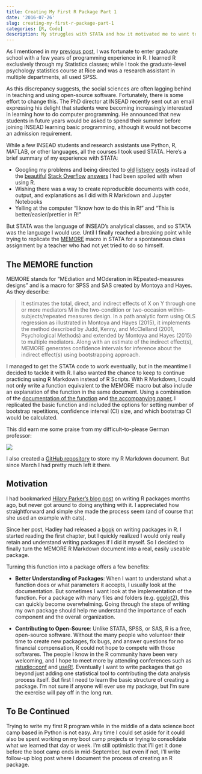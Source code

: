 ```yaml
---
title: Creating My First R Package Part 1
date: '2016-07-26'
slug: creating-my-first-r-package-part-1
categories: [R, Code]
description: My struggles with STATA and how it motivated me to want to create my first R package.  
---
```


As I mentioned in my [previous post](https://hookedondata.org/From-Social-Scientist-to-Data-Scientist/), I was fortunate to enter graduate school with a few years of programming experience in R. I learned R exclusively through my Statistics classes; while I took the graduate-level psychology statistics course at Rice and was a research assistant in multiple departments, all used SPSS.  

As this discrepancy suggests, the social sciences are often lagging behind in teaching and using open-source software. Fortunately, there is some effort to change this. The PhD director at INSEAD recently sent out an email expressing his delight that students were becoming increasingly interested in learning how to do computer programming. He announced that new students in future years would be asked to spend their summer before joining INSEAD learning basic programming, although it would not become an admission requirement.

While a few INSEAD students and research assistants use Python, R, MATLAB, or other languages, all the courses I took used STATA. Here's a brief summary of my experience with STATA:

* Googling my problems and being directed to [old](http://www.stata.com/statalist/archive/2010-04/msg01673.html) [listserv](http://www.stata.com/statalist/archive/2009-04/msg00976.html) [posts](http://www.stata.com/statalist/archive/2007-09/msg00099.html) instead of the [beautiful](http://stackoverflow.com/questions/20987295/rename-multiple-columns-by-names) [Stack Overflow](http://stackoverflow.com/questions/12357592/efficient-multiplication-of-columns-in-a-data-frame) [answers](http://stackoverflow.com/questions/4203442/for-loop-vs-while-loop-in-r) I had been spoiled with when using R.   
* Wishing there was a way to create reproducible documents with code, output, and explanations as I did with R Markdown and Jupyter Notebooks  
* Yelling at the computer “I know how to do this in R!" and "This is better/easier/prettier in R!"  

But STATA was the language of INSEAD's analytical classes, and so STATA was the language I would use. Until I finally reached a breaking point while trying to replicate the [MEMORE](http://afhayes.com/spss-sas-and-mplus-macros-and-code.html) macro in STATA for a spontaneous class assignment by a teacher who had not yet tried to do so himself.

## The MEMORE function
MEMORE stands for "MEdiation and MOderation in REpeated-measures designs" and is a macro for SPSS and SAS created by Montoya and Hayes. As they describe: 

> It estimates the total, direct, and indirect effects of X on Y through one or more mediators
M in the two-condition or two-occasion within-subjects/repeated measures design. In a path analytic
form using OLS regression as illustrated in Montoya and Hayes (2015), it implements the
method described by Judd, Kenny, and McClelland (2001, Psychological Methods) and extended
by Montoya and Hayes (2015) to multiple mediators. Along with an estimate of the indirect
effect(s), MEMORE generates confidence intervals for inference about the indirect effect(s) using
bootstrapping approach.

I managed to get the STATA code to work eventually, but in the meantime I decided to tackle it with R. I also wanted the chance to keep to continue practicing using R Markdown instead of R Scripts. With R Markdown, I could not only write a function equivalent to the MEMORE macro but also include an explanation of the function in the same document. Using a combination of the [documentation of the function](http://afhayes.com/public/memore.pdf) and [the accompanying paper](http://psycnet.apa.org/psycinfo/2016-32270-001/), I replicated the basic function and included the options for setting number of bootstrap repetitions, confidence interval (CI) size, and which bootstrap CI would be calculated. 

This did earn me some praise from my difficult-to-please German professor:

![](/img/Excellent_Feedback.png)

I also created a [GitHub repository](https://github.com/robinsones/R-MEMORE) to store my R Markdown document. But since March I had pretty much left it there. 

## Motivation

I had bookmarked [Hilary Parker's blog post](https://hilaryparker.com/2014/04/29/writing-an-r-package-from-scratch/) on writing R packages months ago, but never got around to doing anything with it. I appreciated how straightforward and simple she made the process seem (and of course that she used an example with cats). 

Since her post, Hadley had released a [book](http://r-pkgs.had.co.nz) on writing packages in R. I started reading the first chapter, but I quickly realized I would only really retain and understand writing packages if I did it myself. So I decided to finally turn the MEMORE R Markdown document into a real, easily useable package. 

Turning this function into a package offers a few benefits:

* **Better Understanding of Packages**: When I want to understand what a function does or what parameters it accepts, I usually look at the documentation. But sometimes I want look at the implementation of the function. For a package with many files and folders (e.g. [ggplot2](https://github.com/hadley/ggplot2)), this can quickly become overwhelming. Going through the steps of writing my own package should help me understand the importance of each component and the overall organization. 

* **Contributing to Open-Source**: Unlike STATA, SPSS, or SAS, R is a free, open-source software. Without the many people who volunteer their time to create new packages, fix bugs, and answer questions for no financial compensation, R could not hope to compete with those softwares. The people I know in the R community have been very welcoming, and I hope to meet more by attending conferences such as [rstudio::conf](https://www.rstudio.com/conference/) and [useR!](http://user2016.org). Eventually I want to write packages that go beyond just adding one statistical tool to contributing the data analysis process itself. But first I need to learn the basic structure of creating a package. I'm not sure if anyone will ever use my package, but I'm sure the exercise will pay off in the long run.

## To Be Continued

Trying to write my first R program while in the middle of a data science boot camp based in Python is not easy. Any time I could set aside for it could also be spent working on my boot camp projects or trying to consolidate what we learned that day or week. I'm still optimistic that I'll get it done before the boot camp ends in mid-September, but even if not, I'll write follow-up blog post where I document the process of creating an R package. 
 
